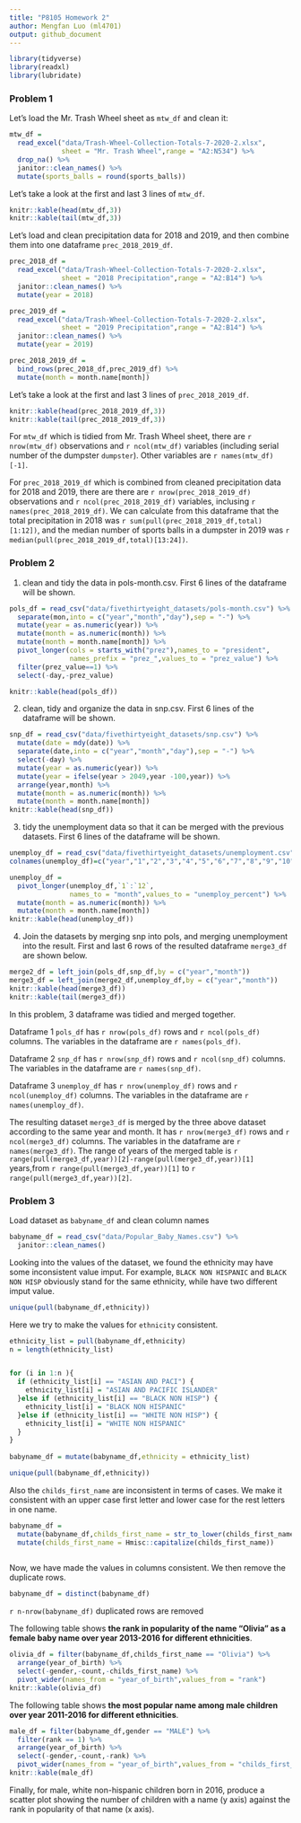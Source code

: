 ```yaml
---
title: "P8105 Homework 2"
author: Mengfan Luo (ml4701)
output: github_document
---
```


```r
library(tidyverse)
library(readxl)
library(lubridate)
```

### Problem 1

Let's load the Mr. Trash Wheel sheet as `mtw_df` and clean it:

```r
mtw_df = 
  read_excel("data/Trash-Wheel-Collection-Totals-7-2020-2.xlsx",
             sheet = "Mr. Trash Wheel",range = "A2:N534") %>% 
  drop_na() %>% 
  janitor::clean_names() %>% 
  mutate(sports_balls = round(sports_balls)) 

```

Let's take a look at the first and last 3 lines of `mtw_df`.

```r
knitr::kable(head(mtw_df,3))
knitr::kable(tail(mtw_df,3))
```


Let's load and clean precipitation data for 2018 and 2019, and then combine them into one dataframe `prec_2018_2019_df`.

```r
prec_2018_df = 
  read_excel("data/Trash-Wheel-Collection-Totals-7-2020-2.xlsx",
             sheet = "2018 Precipitation",range = "A2:B14") %>% 
  janitor::clean_names() %>% 
  mutate(year = 2018)

prec_2019_df = 
  read_excel("data/Trash-Wheel-Collection-Totals-7-2020-2.xlsx",
             sheet = "2019 Precipitation",range = "A2:B14") %>% 
  janitor::clean_names() %>% 
  mutate(year = 2019)

prec_2018_2019_df = 
  bind_rows(prec_2018_df,prec_2019_df) %>% 
  mutate(month = month.name[month])

```


Let's take a look at the first and last 3 lines of `prec_2018_2019_df`.

```r
knitr::kable(head(prec_2018_2019_df,3))
knitr::kable(tail(prec_2018_2019_df,3))
```

 
For `mtw_df` which is tidied from Mr. Trash Wheel sheet, there are ``r nrow(mtw_df)`` observations and ``r ncol(mtw_df)`` variables (including serial number of the dumpster `dumpster`). Other variables are ``r names(mtw_df)[-1]``.

For `prec_2018_2019_df` which is combined from cleaned precipitation data for 2018 and 2019, there are there are ``r nrow(prec_2018_2019_df)`` observations and ``r ncol(prec_2018_2019_df)`` variables, inclusing ``r names(prec_2018_2019_df)``. We can calculate from this dataframe that the total precipitation in 2018 was ``r sum(pull(prec_2018_2019_df,total)[1:12])``, and the median number of sports balls in a dumpster in 2019 was ``r median(pull(prec_2018_2019_df,total)[13:24])``.
 
 
### Problem 2

1. clean and tidy the data in pols-month.csv. First 6 lines of the dataframe will be shown. 

```r
pols_df = read_csv("data/fivethirtyeight_datasets/pols-month.csv") %>% 
  separate(mon,into = c("year","month","day"),sep = "-") %>% 
  mutate(year = as.numeric(year)) %>% 
  mutate(month = as.numeric(month)) %>% 
  mutate(month = month.name[month]) %>% 
  pivot_longer(cols = starts_with("prez"),names_to = "president",
               names_prefix = "prez_",values_to = "prez_value") %>% 
  filter(prez_value==1) %>% 
  select(-day,-prez_value) 

knitr::kable(head(pols_df))
```


2. clean, tidy and organize the data in snp.csv. First 6 lines of the dataframe will be shown. 

```r
snp_df = read_csv("data/fivethirtyeight_datasets/snp.csv") %>% 
  mutate(date = mdy(date)) %>% 
  separate(date,into = c("year","month","day"),sep = "-") %>% 
  select(-day) %>% 
  mutate(year = as.numeric(year)) %>% 
  mutate(year = ifelse(year > 2049,year -100,year)) %>% 
  arrange(year,month) %>% 
  mutate(month = as.numeric(month)) %>% 
  mutate(month = month.name[month])
knitr::kable(head(snp_df))
```



3. tidy the unemployment data so that it can be merged with the previous datasets. First 6 lines of the dataframe will be shown. 


```r
unemploy_df = read_csv("data/fivethirtyeight_datasets/unemployment.csv") 
colnames(unemploy_df)=c("year","1","2","3","4","5","6","7","8","9","10","11","12")

unemploy_df =
  pivot_longer(unemploy_df,`1`:`12`,
               names_to = "month",values_to = "unemploy_percent") %>% 
  mutate(month = as.numeric(month)) %>% 
  mutate(month = month.name[month])
knitr::kable(head(unemploy_df))
```


4. Join the datasets by merging snp into pols, and merging unemployment into the result. First and last 6 rows of the resulted dataframe `merge3_df` are shown below.

```r
merge2_df = left_join(pols_df,snp_df,by = c("year","month"))
merge3_df = left_join(merge2_df,unemploy_df,by = c("year","month"))
knitr::kable(head(merge3_df))
knitr::kable(tail(merge3_df))
```


In this problem, 3 dataframe was tidied and merged together.

Dataframe 1 `pols_df` has ``r nrow(pols_df)`` rows and ``r ncol(pols_df)`` columns. The variables in the dataframe are ``r names(pols_df)``.

Dataframe 2 `snp_df` has ``r nrow(snp_df)`` rows and ``r ncol(snp_df)`` columns. The variables in the dataframe are ``r names(snp_df)``.

Dataframe 3 `unemploy_df` has ``r nrow(unemploy_df)`` rows and ``r ncol(unemploy_df)`` columns. The variables in the dataframe are ``r names(unemploy_df)``.

The resulting dataset `merge3_df` is merged by the three above dataset according to the same year and month. It has ``r nrow(merge3_df)`` rows and ``r ncol(merge3_df)`` columns. The variables in the dataframe are ``r names(merge3_df)``. The range of years of the merged table is 
``r range(pull(merge3_df,year))[2]-range(pull(merge3_df,year))[1]`` years,from ``r range(pull(merge3_df,year))[1]`` to ``r range(pull(merge3_df,year))[2]``.


### Problem 3

Load dataset as `babyname_df` and clean column names

```r
babyname_df = read_csv("data/Popular_Baby_Names.csv") %>% 
  janitor::clean_names()

```

Looking into the values of the dataset, we found the ethnicity may have some inconsistent value imput. For example, `BLACK NON HISPANIC` and `BLACK NON HISP` obviously stand for the same ethnicity, while have two different imput value.

```r
unique(pull(babyname_df,ethnicity))
```

Here we try to make the values for `ethnicity` consistent.

```r
ethnicity_list = pull(babyname_df,ethnicity)
n = length(ethnicity_list)


for (i in 1:n ){
  if (ethnicity_list[i] == "ASIAN AND PACI") {
    ethnicity_list[i] = "ASIAN AND PACIFIC ISLANDER"
  }else if (ethnicity_list[i] == "BLACK NON HISP") {
    ethnicity_list[i] = "BLACK NON HISPANIC"
  }else if (ethnicity_list[i] == "WHITE NON HISP") {
    ethnicity_list[i] = "WHITE NON HISPANIC"
  }
}
  
babyname_df = mutate(babyname_df,ethnicity = ethnicity_list)

unique(pull(babyname_df,ethnicity))
```

Also the `childs_first_name` are inconsistent in terms of cases. We make it consistent with an upper case first letter and lower case for the rest letters in one name.

```r

babyname_df = 
  mutate(babyname_df,childs_first_name = str_to_lower(childs_first_name))%>%
  mutate(childs_first_name = Hmisc::capitalize(childs_first_name))  
  
```

Now, we have made the values in columns consistent. We then remove the duplicate rows.

```r
babyname_df = distinct(babyname_df)
```

``r n-nrow(babyname_df)`` duplicated rows are removed
 
The following table shows **the rank in popularity of the name “Olivia” as a female baby name over year 2013-2016 for different ethnicities**.

```r
olivia_df = filter(babyname_df,childs_first_name == "Olivia") %>% 
  arrange(year_of_birth) %>% 
  select(-gender,-count,-childs_first_name) %>% 
  pivot_wider(names_from = "year_of_birth",values_from = "rank")
knitr::kable(olivia_df)
```

The following table shows **the most popular name among male children over year 2011-2016 for different ethnicities**.

```r
male_df = filter(babyname_df,gender == "MALE") %>% 
  filter(rank == 1) %>% 
  arrange(year_of_birth) %>% 
  select(-gender,-count,-rank) %>% 
  pivot_wider(names_from = "year_of_birth",values_from = "childs_first_name")
knitr::kable(male_df)
```


Finally, for male, white non-hispanic children born in 2016, produce a scatter plot showing the number of children with a name (y axis) against the rank in popularity of that name (x axis).














 
 


